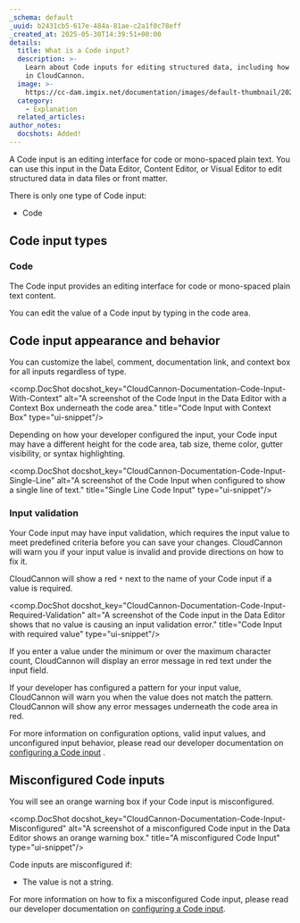 ```yaml
---
_schema: default
_uuid: b2431cb5-617e-484a-81ae-c2a1f0c78eff
_created_at: 2025-05-30T14:39:51+00:00
details:
  title: What is a Code input?
  description: >-
    Learn about Code inputs for editing structured data, including how they work
    in CloudCannon.
  image: >-
    https://cc-dam.imgix.net/documentation/images/default-thumbnail/2023-Q4/CloudCannon-Documentation-Thumbnail.png
  category:
    - Explanation
  related_articles:
author_notes:
  docshots: Added!
---
```

A Code input is an editing interface for code or mono-spaced plain text. You can use this input in the Data Editor, Content Editor, or Visual Editor to edit structured data in data files or front matter.

There is only one type of Code input:

* Code

## Code input types

### Code

The Code input provides an editing interface for code or mono-spaced plain text content.

You can edit the value of a Code input by typing in the code area.

## Code input appearance and behavior

You can customize the label, comment, documentation link, and context box for all inputs regardless of type.

<comp.DocShot docshot_key="CloudCannon-Documentation-Code-Input-With-Context" alt="A screenshot of the Code Input in the Data Editor with a Context Box underneath the code area." title="Code Input with Context Box" type="ui-snippet"/>

Depending on how your developer configured the input, your Code input may have a different height for the code area, tab size, theme color, gutter visibility, or syntax highlighting.

<comp.DocShot docshot_key="CloudCannon-Documentation-Code-Input-Single-Line" alt="A screenshot of the Code Input when configured to show a single line of text." title="Single Line Code Input" type="ui-snippet"/>

### Input validation

Your Code input may have input validation, which requires the input value to meet predefined criteria before you can save your changes. CloudCannon will warn you if your input value is invalid and provide directions on how to fix it.

CloudCannon will show a red `*` next to the name of your Code input if a value is required.

<comp.DocShot docshot_key="CloudCannon-Documentation-Code-Input-Required-Validation" alt="A screenshot of the Code input in the Data Editor shows that no value is causing an input validation error." title="Code Input with required value" type="ui-snippet"/>

If you enter a value under the minimum or over the maximum character count, CloudCannon will display an error message in red text under the input field.

If your developer has configured a pattern for your input value, CloudCannon will warn you when the value does not match the pattern. CloudCannon will show any error messages underneath the code area in red.

For more information on configuration options, valid input values, and unconfigured input behavior, please read our developer documentation on [configuring a Code input](/documentation/articles/configure-a-code-input/) .

## Misconfigured Code inputs

You will see an orange warning box if your Code input is misconfigured.

<comp.DocShot docshot_key="CloudCannon-Documentation-Code-Input-Misconfigured" alt="A screenshot of a misconfigured Code input in the Data Editor shows an orange warning box." title="A misconfigured Code Input" type="ui-snippet"/>

Code inputs are misconfigured if:

* The value is not a string.

For more information on how to fix a misconfigured Code input, please read our developer documentation on [configuring a Code input](/documentation/articles/configure-a-code-input/).